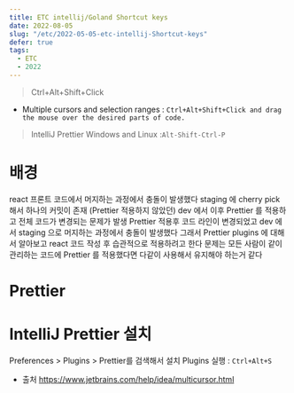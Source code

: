 ```yaml
---
title: ETC intellij/Goland Shortcut keys
date: 2022-08-05
slug: "/etc/2022-05-05-etc-intellij-Shortcut-keys"
defer: true
tags:
  - ETC
  - 2022
---
```


>  Ctrl+Alt+Shift+Click

- Multiple cursors and selection ranges : `Ctrl+Alt+Shift+Click and drag the mouse over the desired parts of code.`


> IntelliJ Prettier
Windows and Linux :`Alt-Shift-Ctrl-P`

# 배경
react 프론트 코드에서 머지하는 과정에서 충돌이 발생했다
staging 에 cherry pick 해서 하나의 커밋이 존재 (Prettier 적용하지 않았던)
dev 에서 이후 Prettier 를 적용하고 전체 코드가 변경되는 문제가 발생
Prettier 적용후 코드 라인이 변경되었고
dev 에서 staging 으로 머지하는 과정에서 충돌이 발생했다
그래서 Prettier plugins 에 대해서 알아보고
react 코드 작성 후 습관적으로 적용하려고 한다
문제는 모든 사람이 같이 관리하는 코드에 Prettier  를 적용했다면 다같이 사용해서 유지해야 하는거 같다

# Prettier

# IntelliJ Prettier 설치
Preferences > Plugins > Prettier를 검색해서 설치
Plugins 실행 : `Ctrl+Alt+S`



* 출처
https://www.jetbrains.com/help/idea/multicursor.html